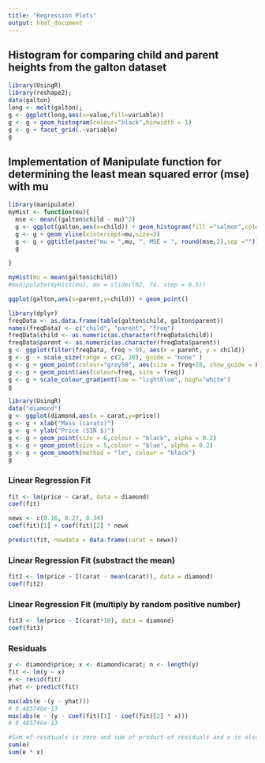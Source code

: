 ```yaml
---
title: "Regression Plots"
output: html_document
---
```


## Histogram for comparing child and parent heights from the galton dataset

```r
library(UsingR)
library(reshape2); 
data(galton)
long <- melt(galton); 
g <- ggplot(long,aes(x=value,fill=variable))
g <- g + geom_histogram(colour="black",binwidth = 1)
g <- g + facet_grid(.~variable)
g

```

## Implementation of Manipulate function for determining the least mean squared error (mse) with mu


```r

library(manipulate)
myHist <- function(mu){
  mse <- mean((galton$child - mu)^2)
  g <- ggplot(galton,aes(x=child)) + geom_histogram(fill ="salmon",colour="black",binwidth = 1)
  g <- g + geom_vline(xintercept=mu,size=3)
  g <- g + ggtitle(paste("mu = ",mu, ", MSE = ", round(mse,2),sep =""))
  g

}

myHist(mu = mean(galton$child))
#manipulate(myHist(mu), mu = slider(62, 74, step = 0.5))
```


```r
ggplot(galton,aes(x=parent,y=child)) + geom_point()

```


```r
library(dplyr)
freqData <- as.data.frame(table(galton$child, galton$parent))
names(freqData) <- c("child", "parent", "freq")
freqData$child <- as.numeric(as.character(freqData$child))
freqData$parent <- as.numeric(as.character(freqData$parent))
g <- ggplot(filter(freqData, freq > 0), aes(x = parent, y = child))
g <- g  + scale_size(range = c(2, 20), guide = "none" )
g <- g + geom_point(colour="grey50", aes(size = freq+20, show_guide = FALSE))
g <- g + geom_point(aes(colour=freq, size = freq))
g <- g + scale_colour_gradient(low = "lightblue", high="white")                    
g
```



```r
library(UsingR)
data("diamond")
g <- ggplot(diamond,aes(x = carat,y=price))
g <- g + xlab("Mass (carats)")
g <- g + ylab("Price (SIN $)")
g <- g + geom_point(size = 6,colour = "black", alpha = 0.2)
g <- g + geom_point(size = 5,colour = "blue", alpha = 0.2)
g <- g + geom_smooth(method = "lm", colour = "black")
g
```

### Linear Regression Fit

```r
fit <- lm(price ~ carat, data = diamond)
coef(fit)

newx <- c(0.16, 0.27, 0.34)
coef(fit)[1] + coef(fit)[2] * newx

predict(fit, newdata = data.frame(carat = newx))

```

### Linear Regression Fit (substract the mean)

```r
fit2 <- lm(price ~ I(carat - mean(carat)), data = diamond)
coef(fit2)

```

### Linear Regression Fit (multiply by random positive number)

```r
fit3 <- lm(price ~ I(carat*10), data = diamond)
coef(fit3)

```

### Residuals

```r
y <- diamond$price; x <- diamond$carat; n <- length(y)
fit <- lm(y ~ x)
e <- resid(fit)
yhat <- predict(fit)

max(abs(e -(y - yhat)))
# 9.485746e-13
max(abs(e - (y - coef(fit)[1] - coef(fit)[2] * x)))
# 9.485746e-13

#Sum of resdiuals is zero and sum of product of residuals and x is also zero
sum(e)
sum(e * x)

```


```r

```


```r

```

```r

```

```r

```

```r

```

```r

```